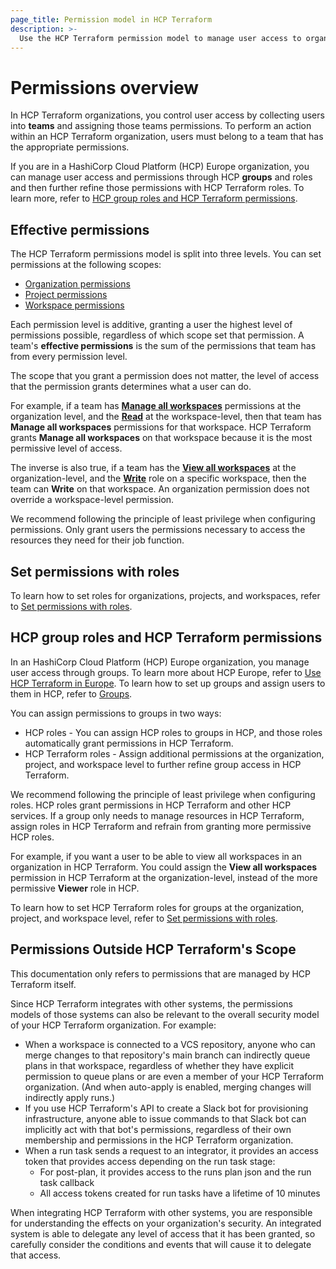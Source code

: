 ```yaml
---
page_title: Permission model in HCP Terraform
description: >-
  Use the HCP Terraform permission model to manage user access to organizations, projects, and workspaces.
---
```


# Permissions overview

In HCP Terraform organizations, you control user access by collecting users into **teams** and assigning those teams permissions. To perform an action within an HCP Terraform organization, users must belong to a team that has the appropriate permissions.

<!-- BEGIN: TFC:only name:hcp-eu -->

If you are in a HashiCorp Cloud Platform (HCP) Europe organization, you can manage user access and permissions through HCP **groups** and roles and then further refine those permissions with HCP Terraform roles. To learn more, refer to [HCP group roles and HCP Terraform permissions](#hcp-group-roles-and-hcp-terraform-permissions).

<!-- END: TFC:only name:hcp-eu -->

## Effective permissions

The HCP Terraform permissions model is split into three levels. You can set permissions at the following scopes:
- [Organization permissions](/terraform/cloud-docs/users-teams-organizations/permissions/organization)
- [Project permissions](/terraform/cloud-docs/users-teams-organizations/permissions/project)
- [Workspace permissions](/terraform/cloud-docs/users-teams-organizations/permissions/workspace)

Each permission level is additive, granting a user the highest level of permissions possible, regardless of which scope set that permission. A team's **effective permissions** is the sum of the permissions that team has from every permission level.

The scope that you grant a permission does not matter, the level of access that the permission grants determines what a user can do.

For example, if a team has [**Manage all workspaces**](/terraform/cloud-docs/users-teams-organizations/permissions/organization#manage-all-workspaces) permissions at the organization level, and the [**Read**](/terraform/cloud-docs/users-teams-organizations/permissions/workspace#read-role) at the workspace-level, then that team has **Manage all workspaces** permissions for that workspace. HCP Terraform grants **Manage all workspaces** on that workspace because it is the most permissive level of access.

The inverse is also true, if a team has the [**View all workspaces**](/terraform/cloud-docs/users-teams-organizations/permissions/organization#view-all-workspaces) at the organization-level, and the [**Write**](/terraform/cloud-docs/users-teams-organizations/permissions/workspace#write-role) role on a specific workspace, then the team can **Write** on that workspace. An organization permission does not override a workspace-level permission.

We recommend following the principle of least privilege when configuring permissions. Only grant users the permissions necessary to access the resources they need for their job function.

<!-- BEGIN: TFC:only name:hcp-eu -->

## Set permissions with roles

To learn how to set roles for organizations, projects, and workspaces, refer to [Set permissions with roles](/terraform/cloud-docs/users-teams-organizations/permissions/set-roles).

## HCP group roles and HCP Terraform permissions

In an HashiCorp Cloud Platform (HCP) Europe organization, you manage user access through groups. To learn more about HCP Europe, refer to [Use HCP Terraform in Europe](/terraform/cloud-docs/europe). To learn how to set up groups and assign users to them in HCP, refer to [Groups](/hcp/docs/hcp/iam/groups).

You can assign permissions to groups in two ways:

- HCP roles - You can assign HCP roles to groups in HCP, and those roles automatically grant permissions in HCP Terraform.
- HCP Terraform roles - Assign additional permissions at the organization, project, and workspace level to further refine group access in HCP Terraform.

We recommend following the principle of least privilege when configuring roles. HCP roles grant permissions in HCP Terraform and other HCP services. If a group only needs to manage resources in HCP Terraform, assign roles in HCP Terraform and refrain from granting more permissive HCP roles.

For example, if you want a user to be able to view all workspaces in an organization in HCP Terraform. You could assign the **View all workspaces** permission in HCP Terraform at the organization-level, instead of the more permissive **Viewer** role in HCP.

To learn how to set HCP Terraform roles for groups at the organization, project, and workspace level, refer to [Set permissions with roles](/terraform/cloud-docs/users-teams-organizations/permissions/set-roles).

<!-- END: TFC:only name:hcp-eu -->

## Permissions Outside HCP Terraform's Scope

This documentation only refers to permissions that are managed by HCP Terraform itself.

Since HCP Terraform integrates with other systems, the permissions models of those systems can also be relevant to the overall security model of your HCP Terraform organization. For example:

- When a workspace is connected to a VCS repository, anyone who can merge changes to that repository's main branch can indirectly queue plans in that workspace, regardless of whether they have explicit permission to queue plans or are even a member of your HCP Terraform organization. (And when auto-apply is enabled, merging changes will indirectly apply runs.)
- If you use HCP Terraform's API to create a Slack bot for provisioning infrastructure, anyone able to issue commands to that Slack bot can implicitly act with that bot's permissions, regardless of their own membership and permissions in the HCP Terraform organization.
- When a run task sends a request to an integrator, it provides an access token that provides access depending on the run task stage:
  - For post-plan, it provides access to the runs plan json and the run task callback
  - All access tokens created for run tasks have a lifetime of 10 minutes

When integrating HCP Terraform with other systems, you are responsible for understanding the effects on your organization's security. An integrated system is able to delegate any level of access that it has been granted, so carefully consider the conditions and events that will cause it to delegate that access.
